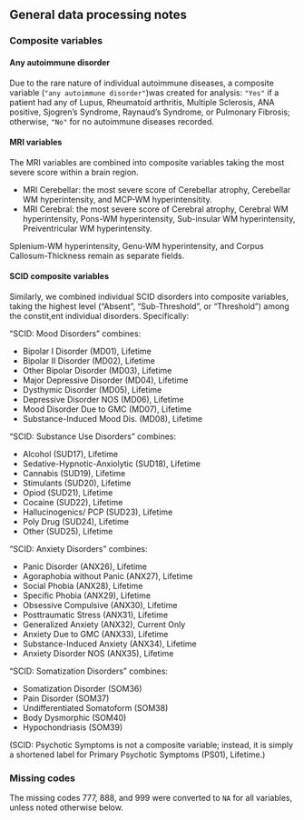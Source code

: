 
## General data processing notes {.appendix}

### Composite variables {#sec-composites .appendix}

#### Any autoimmune disorder {.appendix}

Due to the rare nature of individual autoimmune diseases, a composite 
variable (`"any autoimmune disorder"`)was created for analysis: `"Yes"` if a patient had any of Lupus, Rheumatoid arthritis, 
Multiple Sclerosis, ANA positive, Sjogren's Syndrome, Raynaud's Syndrome, 
or Pulmonary Fibrosis; otherwise, `"No"` for no autoimmune diseases recorded.

#### MRI variables  

The MRI variables are combined into composite variables taking the most severe score within a brain region.  

-   MRI Cerebellar: the most severe score of Cerebellar atrophy, Cerebellar WM hyperintensity, and MCP-WM hyperintensitity.  
-   MRI Cerebral: the most severe score of Cerebral atrophy, Cerebral WM hyperintensity, Pons-WM hyperintensity, Sub-insular WM hyperintensity, Preiventricular WM hyperintensity.  


Splenium-WM hyperintensity, Genu-WM hyperintensity, and Corpus Callosum-Thickness remain as separate fields.  


#### SCID composite variables

Similarly, we combined individual SCID disorders into composite variables,
taking the highest level ("Absent", "Sub-Threshold", or "Threshold") 
among the constit,ent individual disorders.
Specifically:

"SCID: Mood Disorders" combines:

- Bipolar I Disorder (MD01), Lifetime
- Bipolar II Disorder (MD02), Lifetime
- Other Bipolar Disorder (MD03), Lifetime
- Major Depressive Disorder (MD04), Lifetime
- Dysthymic Disorder (MD05), Lifetime
- Depressive Disorder NOS (MD06), Lifetime
- Mood Disorder Due to GMC (MD07), Lifetime
- Substance-Induced Mood Dis. (MD08), Lifetime

"SCID: Substance Use Disorders" combines:

- Alcohol (SUD17), Lifetime
- Sedative-Hypnotic-Anxiolytic (SUD18), Lifetime
- Cannabis (SUD19), Lifetime
- Stimulants (SUD20), Lifetime
- Opiod (SUD21), Lifetime
- Cocaine (SUD22), Lifetime
- Hallucinogenics/ PCP (SUD23), Lifetime
- Poly Drug (SUD24), Lifetime
- Other (SUD25), Lifetime

"SCID: Anxiety Disorders" combines:

- Panic Disorder (ANX26), Lifetime
- Agoraphobia without Panic (ANX27), Lifetime
- Social Phobia (ANX28), Lifetime
- Specific Phobia (ANX29), Lifetime
- Obsessive Compulsive (ANX30), Lifetime
- Posttraumatic Stress (ANX31), Lifetime
- Generalized Anxiety (ANX32), Current Only
- Anxiety Due to GMC (ANX33), Lifetime
- Substance-Induced Anxiety (ANX34), Lifetime
- Anxiety Disorder NOS (ANX35), Lifetime

"SCID: Somatization Disorders" combines:

- Somatization Disorder (SOM36)
- Pain Disorder (SOM37)
- Undifferentiated Somatoform (SOM38)
- Body Dysmorphic (SOM40)
- Hypochondriasis (SOM39)

(SCID: Psychotic Symptoms is not a composite variable; instead, it is simply a shortened label for Primary Psychotic Symptoms (PS01), Lifetime.)

<!-- "any autoimmune disorder" includes: -->
<!--     -   "Lupus", -->
<!--     -   "Rheumatoid arthritis", -->
<!--     -   "Multiple Sclerosis: Workup", -->
<!--     -   "ANA positive", -->
<!--     -   "Sjogrens Syndrome", -->
<!--     -   "Raynauds Syndrome", -->
<!--     -   "Pulmonary Fibrosis" -->

<!-- "Any tremor (excluding head)" includes: -->
<!--     -   "Intention tremor", -->
<!--     -   "Resting tremor", -->
<!--     -   "Postural tremor", -->
<!--     -   "Intermittent tremor" -->

<!-- "Any cancer" includes: -->
<!--     -   "Thyroid Cancer", -->
<!--     -   "Skin Cancer", -->
<!--     -   "Melanoma", -->
<!--     -   "Prostate Cancer", -->
<!--     -   "Other Cancer" -->

### Missing codes {.appendix}

The missing codes 777, 888, and 999 were converted to `NA` for all variables, unless noted otherwise below.
